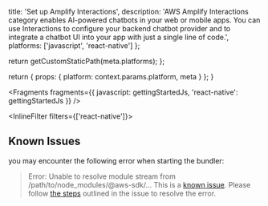 
  title: 'Set up Amplify Interactions',
  description:
    'AWS Amplify Interactions category enables AI-powered chatbots in your web or mobile apps. You can use Interactions to configure your backend chatbot provider and to integrate a chatbot UI into your app with just a single line of code.',
  platforms: ['javascript', 'react-native']
};

  return getCustomStaticPath(meta.platforms);
};

  return {
    props: {
      platform: context.params.platform,
      meta
    }
  };
}


<Fragments
  fragments={{
    javascript: gettingStartedJs,
    'react-native': gettingStartedJs
  }}
/>

<InlineFilter filters={['react-native']}>

## Known Issues

you may encounter the following error when starting the bundler:

> Error: Unable to resolve module stream from /path/to/node_modules/@aws-sdk/...
This is a [known issue](https://github.com/aws/aws-sdk-js-v3/issues/4877). Please follow [the steps](https://github.com/aws/aws-sdk-js-v3/issues/4877#issuecomment-1656007484) 
outlined in the issue to resolve the error.

</InlineFilter>
